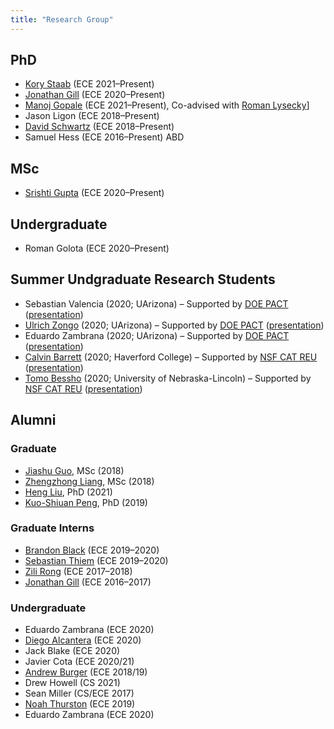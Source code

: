 ```yaml
---
title: "Research Group"
---
```



## PhD 
- [Kory Staab](https://www.linkedin.com/in/kory-staab-ab54b8179/) (ECE 2021--Present)
- [Jonathan Gill](https://www.linkedin.com/in/therealjtgill/){target="_blank"} (ECE 2020--Present) 
- [Manoj Gopale](https://www.linkedin.com/in/manoj-gopale/) (ECE 2021--Present), Co-advised with [Roman Lysecky](https://uweb.engr.arizona.edu/~rlysecky/)]
- Jason Ligon (ECE 2018--Present)
- [David Schwartz](https://uweb.engr.arizona.edu/~dmschwar/){target="_blank"} (ECE 2018--Present)
- Samuel Hess (ECE 2016--Present) ABD

## MSc 
- [Srishti Gupta](https://www.linkedin.com/in/srishtigupta01/){target="_blank"} (ECE 2020--Present)

## Undergraduate
- Roman Golota (ECE 2020--Present)

## Summer Undgraduate Research Students
- Sebastian Valencia (2020; UArizona) – Supported by [DOE PACT](https://nnsa-pact.org/){target="_blank"} ([presentation](https://www.dropbox.com/s/9q8zer4us69sk7o/Team-5-David-VideoPoster-Machine-Learning.mp4?dl=0){target="_blank"})
- [Ulrich Zongo](https://www.linkedin.com/in/ulrich-stephane-zongo/){target="_blank"} (2020; UArizona) – Supported by [DOE PACT](https://nnsa-pact.org/){target="_blank"} ([presentation](https://www.dropbox.com/s/9q8zer4us69sk7o/Team-5-David-VideoPoster-Machine-Learning.mp4?dl=0){target="_blank"})
- Eduardo Zambrana (2020; UArizona) – Supported by [DOE PACT](https://nnsa-pact.org/){target="_blank"} ([presentation](https://www.dropbox.com/s/9q8zer4us69sk7o/Team-5-David-VideoPoster-Machine-Learning.mp4?dl=0){target="_blank"})
- [Calvin Barrett](https://www.linkedin.com/in/calvin-barrett-293296187/){target="_blank"} (2020; Haverford College) – Supported by [NSF CAT REU](https://www.youtube.com/watch?v=4daCwJsk6-Y&feature=emb_title&ab_channel=CalvinBarrett){target="_blank"} ([presentation](https://www.youtube.com/watch?v=VWeaJDeazUc&feature=youtu.be){target="_blank"})
- [Tomo Bessho](https://www.linkedin.com/in/tbessho/){target="_blank"} (2020; University of Nebraska-Lincoln) – Supported by [NSF CAT REU](http://catvehicle.arizona.edu/){target="_blank"} ([presentation](https://www.youtube.com/watch?v=vlJAxQZX9xc&feature=emb_title){target="_blank"})


## Alumni 

### Graduate 
- [Jiashu Guo](https://www.linkedin.com/in/jiashu-guo/){target="_blank"}, MSc (2018)
- [Zhengzhong Liang](https://www.linkedin.com/in/zhengzhong-liang-095810137/){target="_blank"}, MSc (2018)
- [Heng Liu](https://www.linkedin.com/in/lh5712/){target="_blank"}, PhD (2021)
- [Kuo-Shiuan Peng](https://www.linkedin.com/in/kuo-shiuan-peng-24360567/){target="_blank"}, PhD (2019)


### Graduate Interns 
- [Brandon Black](https://www.linkedin.com/in/brandonleeblack/){target="_blank"} (ECE 2019--2020)
- [Sebastian Thiem](https://www.linkedin.com/in/sebastian-thiem-4b25b1159/){target="_blank"} (ECE 2019--2020)
- [Zili Rong](https://www.linkedin.com/in/zili-rong/){target="_blank"} (ECE 2017--2018)
- [Jonathan Gill](https://www.linkedin.com/in/therealjtgill/){target="_blank"} (ECE 2016--2017) 


### Undergraduate 
- Eduardo Zambrana (ECE 2020)
- [Diego Alcantera](https://www.linkedin.com/in/diego-k-alcantara/){target="_blank"} (ECE 2020)
- Jack Blake (ECE 2020)
- Javier Cota (ECE 2020/21)
- [Andrew Burger](https://www.linkedin.com/in/andrew-burger-8a628870){target="_blank"} (ECE 2018/19)
- Drew Howell (CS 2021)
- Sean Miller (CS/ECE 2017)
- [Noah Thurston](https://www.linkedin.com/in/noah-t-180021b7/){target="_blank"} (ECE 2019)
- Eduardo Zambrana (ECE 2020)


